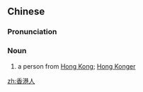 ==Chinese==
{{zh-forms|type=21}}

===Pronunciation===
{{zh-pron
|m=Xiānggǎngrén
|c=hoeng1 gong2 jan4
|mn=xm,qz,tw:Hiong-káng-lâng/zz:Hiang-káng-lâng
|cat=n
}}

===Noun===
{{zh-noun}}

# a person from [[Hong Kong]]; [[Hong Konger]]

[[zh:香港人]]